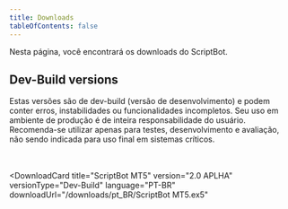 ```yaml
---
title: Downloads
tableOfContents: false
---
```


Nesta página, você encontrará os downloads do ScriptBot.


## Dev-Build versions

<Aside type="danger">
   Estas versões são de dev-build (versão de desenvolvimento) e podem conter erros, instabilidades ou funcionalidades incompletos. Seu uso em ambiente de
   produção é de inteira responsabilidade do usuário. Recomenda-se utilizar apenas para testes, desenvolvimento e avaliação, não sendo indicada para uso final
   em sistemas críticos.
</Aside>

<br />
<br />

<DownloadCard
   title="ScriptBot MT5"
   version="2.0 APLHA"
   versionType="Dev-Build"
   language="PT-BR"
   downloadUrl="/downloads/pt_BR/ScriptBot MT5.ex5"
></DownloadCard>
